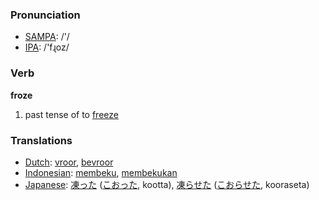 === Pronunciation ===
*[[w:SAMPA|SAMPA]]: /'/
*[[w:IPA|IPA]]: /'fɻoz/

=== Verb ===

'''froze'''

# past tense of to [[freeze]]

=== Translations ===
*[[Dutch]]: [[vroor]], [[bevroor]]
*[[Indonesian]]: [[beku|membeku]], [[beku|membekukan]]
*[[Japanese]]: [[凍った]] ([[こおった]], kootta), [[凍らせた]] ([[こおらせた]], kooraseta)